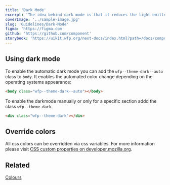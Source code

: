 ```yaml
---
title: 'Dark Mode'
excerpt: 'The idea behind dark mode is that it reduces the light emitted by device screens while maintaining the minimum colour contrast ratios required for readability.'
coverImage: '../sample-image.jpg'
slug: 'Guidelines/Dark-Mode'
figma: 'https://figma.com'
github: 'https://github.com/component'
storybook: 'https://uikit.wfp.org/next-docs/index.html?path=/docs/components-button--button-regular'
---
```


## Using dark mode

To enable the automatic dark mode you can add the `wfp--theme-dark--auto` class to `body`. It enables the automated color change depending on the operating systems appearance:

```html
<body class="wfp--theme-dark--auto"></body>
```

To enable the darkmode manually or only for a specific section addd the class `wfp--theme-dark`.

```html
<div class="wfp--theme-dark"></div>
```

## Override colors

All css colors can be overridden via css variables. For more information please visit [CSS custom properties on developer.mozilla.org](https://developer.mozilla.org/en-US/docs/Web/CSS/Using_CSS_custom_properties).

## Related

[Colours](?path=/docs/documentation-core-colours--page)
